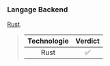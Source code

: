 ### Langage Backend

[Rust][rust].

> | Technologie | Verdict |
> | :---------: | :-----: |
> |    Rust     |    ✅    |

[rust]: https://www.rust-lang.org/